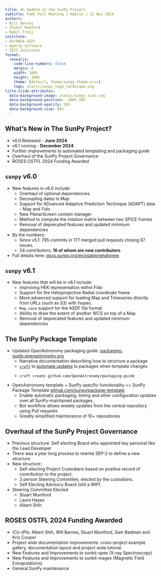 ```yaml
---
title: An Update on the SunPy Project
subtitle: PyHC Fall Meeting / Hybrid / 11 Nov 2024
authors:
- Will Barnes
- Stuart Mumford
- Nabil Freij
institute:
- AU/NASA GSFC
- Aperio Software
- SETI Institute
format:
  revealjs:
    code-line-numbers: false
    margin: 0
    width: 100%
    height: 100%
    theme: [default, theme/sunpy-theme.scss]
    logo: static/sunpy_logo_landscape.png
title-slide-attributes:
  data-background-image: static/sunpy_icon.svg
  data-background-position: -100% 50%
  data-background-opacity: 50%
  data-background-size: 80%
---
```


## What's New in The SunPy Project? {background-image="static/sunpy_icon.svg" background-size="70%" background-opacity="50%"}

- v6.0 Released - **June 2024**
- v6.1 coming - **December 2024**
- Further improvements to automated templating and packaging guide
- Overhaul of the SunPy Project Governance
- ROSES OSTFL 2024 Funding Awarded

## `sunpy` v6.0 {background-image="static/sunpy_icon.svg" background-size="70%" background-opacity="50%"}

- New features in v6.0 include:
    - Overhaul of optional dependencies
    - Decoupling dates in Map
    - Support for ADvanced Adaptive Prediction Technique (ADAPT) data - Map and Fido
    - New PlanarScreen context manager
    - Method to compute the rotation matrix between two SPICE frames
    - Removal of deprecated features and updated minimum dependencies
- By the numbers:
  - Since v5.1: 795 commits in 177 merged pull requests closing 67 issues.
  - 34 contributors, **16 of whom are new contributors**
- Full details here: [docs.sunpy.org/en/stable/whatsnew](https://docs.sunpy.org/en/stable/whatsnew/6.0.html)

## `sunpy` v6.1 {background-image="static/sunpy_icon.svg" background-size="70%" background-opacity="50%"}

- New features that will be in v6.1 include:
    - Improving HEK representation within Fido
    - Support for the Helioprojective Radial coordinate frame
    - More advanced support for loading Map and Timeseries directly from URLs (such as S3) with fsspec.
    - `Map.save` support for the ASDF file format
    - Ability to draw the extent of another WCS on top of a Map.
    - Removal of deprecated features and updated minimum dependencies

## The SunPy Package Template

- Updated OpenAstronomy packaging guide: [packaging-guide.openastronomy.org](https://packaging-guide.openastronomy.org)
  - Narrative documentation describing how to structure a package
  - [`cruft`](https://cruft.github.io/) to [automate updates](https://github.com/sunpy/sunkit-magex/pull/16) to packages when template changes
  - ```shell
  cruft create github.com/OpenAstronomy/packaging-guide
  ```

- OpenAstronomy template + SunPy specific functionality == SunPy Package Template [github.com/sunpy/package-template](https://github.com/sunpy/package-template)
  - Enable automatic packaging, linting and other configuration updates over all SunPy-maintained packages.
  - Bot workflow allows weekly updates from the central repository using Pull requests
  - Greatly simplified maintenance of 10+ repositories

## Overhaul of the SunPy Project Governance

- Previous structure: Self electing Board who appointed key personal like the Lead Developer
- There was a year long process to rewrite SEP-2 to define a new structure
- New structure:
    - Self-electing Project Custodians based on positive record of contribution to the project.
    - 3 person Steering Committee, elected by the custodians.
    - Self Electing Advisory Board (still a WIP)
- Steering Committee Elected
     - Stuart Mumford
     - Laura Hayes
     - Albert Shih

## ROSES OSTFL 2024 Funding Awarded

- (Co-)PIs: Albert Shih, Will Barnes, Stuart Mumford, Sam Badman and Kris Cooper
- Project wide documentation improvements: cross-project example gallery, documentation layout and project wide tutorial.
- New Features and Improvements to sunkit-spex (X-ray Spectroscopy)
- New Features and Improvements to sunkit-magex (Magnetic Field Extrapolations)
- General SunPy maintenance
